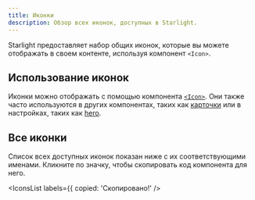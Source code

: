 ```yaml
---
title: Иконки
description: Обзор всех иконок, доступных в Starlight.
---
```


Starlight предоставляет набор общих иконок, которые вы можете отображать в своем контенте, используя компонент `<Icon>`.

## Использование иконок

Иконки можно отображать с помощью компонента [`<Icon>`](/ru/components/icons/).
Они также часто используются в других компонентах, таких как [карточки](/ru/components/cards/) или в настройках, таких как [hero](/ru/reference/frontmatter/#hero).

## Все иконки

Список всех доступных иконок показан ниже с их соответствующими именами. Кликните по значку, чтобы скопировать код компонента для него.


<IconsList labels={{ copied: 'Скопировано!' />
